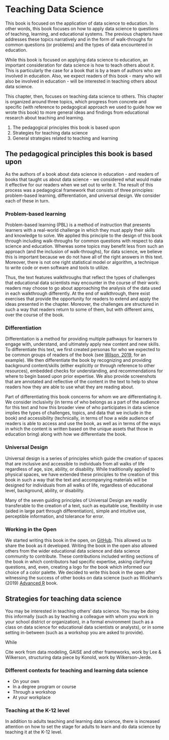 # Teaching Data Science

This book is focused on the application of data science to education. In other words, this book focuses on how to apply data science to questions of teaching, learning, and educational systems. The previous chapters have addresses these topics narratively and in the form of walk-throughs for common questions (or problems) and the types of data encountered in education. 

While this book is focused on applying data science to education, an important consideration for data science is how to teach others about it. This is particularly the case for a book that is by a team of authors who are involved in education. Also, we expect readers of this book - many who will also be involved in education - will be interested in teaching others about data science.

This chapter, then, focuses on teaching data science to others. This chapter is organized around three topics, which progress from concrete and specific (with reference to pedagogical approach we used to guide how we wrote this book) to more general ideas and findings from educational research about teaching and learning.

<!-- Not sure this organization works - may want to move general strategies first or second, and have teaching data science be last? -->

1. The pedagogical principles this book is based upon
1. Strategies for teaching data science
1. General strategies related to teaching and learning

## The pedagogical principles this book is based upon

As the authors of a book about data science in education - and readers of books that taught us about data science - we considered what would make it effective for our readers when we set out to write it. The result of this process was a pedagogical framework that consists of three principles: problem-based learning, differentiation, and universal design. We consider each of these in turn.

### Problem-based learning 

Problem-based learning (PBL) is a method of instruction that presents learners with a real-world challenge in which they must apply their skills and knowledge to solve. We applied this principle to the design of this book through including walk-throughs for common questions with respect to data science and education. Whereas some topics may benefit less from such an approach (and the inclusion of walk-throughs), for data science, we believe this is important because we do not have all of the right answers in this text. Moreover, there is not one right statistical model or algorithm, a technique to write code or even software and tools to utilize. 

Thus, the text features walkthroughs that reflect the types of challenges that educational data scientists may encounter in the course of their work: readers may choose to go about approaching the analysis of the data used in each walkthrough differently. At the end of walkthrough, there exist exercises that provide the opportunity for readers to extend and apply the ideas presented in the chapter. Moreover, the challenges are structured in such a way that readers return to some of them, but with different aims, over the course of the book.

<!-- To what extent do we need to change the walkthroughs or their order to make this accurate? -->

<!-- Wonder if we add another paragraph about how others can apply problem-based learning in any setting? -->

### Differentiation

Differentiation is a method for providing multiple pathways for learners to engage with, understand, and ultimately apply new content and new skills. To differentiate this text, we first created personas for who we expected to be common groups of readers of the book (see [Wilson, 2019](http://teachtogether.tech), for an example). We then differentiate the book by recognizing and providing background content/skills (either explicitly or through reference to other resources), embedded checks for understanding, and recommendations for where to begin based upon prior expertise. We also provide screenshots that are annotated and reflective of the content in the text to help to show readers how they are able to use what they are reading about.

<!-- Say more about this - specifically how we use the user personas? -->

Part of differentiating this book concerns for whom we are differentiating it. We consider inclusivity (in terms of who belongs as a part of the audience for this text and how this broader view of who participates in data science implies the types of challenges, topics, and data that we include in the book) and accessibility (technically, in terms of how a wide audience of readers is able to access and use the book, as well as in terms of the ways in which the content is written based on the unique assets that those in education bring) along with how we differentiate the book. 

<!-- Same as above - do we say more about how other teachers can differentiate their instruction? -->

### Universal Design 

Universal design is a series of principles which guide the creation of spaces that are inclusive and accessible to individuals from all walks of life regardless of age, size, ability, or disability. While traditionally applied to physical spaces, we have extended these principles to the creation of this book in such a way that the text and accompanying materials will be designed for individuals from all walks of life, regardless of educational level, background, ability, or disability. 

Many of the seven guiding principles of Universal Design are readily transferable to the creation of a text, such as equitable use, flexibility in use (aided in large part through differentiation), simple and intuitive use, perceptible information, and tolerance for error.

<!-- Say more regarding how we apply these? -->

<!-- Also say how this can be applied more generally? -->

### Working in the Open

We started writing this book in the open, on [GitHub](https://github.com/data-edu/data-science-in-education). This allowed us to share the book as it developed. Writing the book in the open also allowed others from the wider educational data science and data science community to contribute. These contributions included writing sections of the book in which contributors had specific expertise, asking clarifying questions, and, even, creating a logo for the book which informed our choice of a color palette. We decided to write this book in the open after witnessing the success of other books on data science (such as Wickham's (2019) [Advanced R](https://adv-r.hadley.nz/) book.

## Strategies for teaching data science

You may be interested in teaching others' data science. You may be doing this informally (such as by teaching a colleague with whom you work in your school district or organization), in a formal environment (such as a class on data science for educational data scientists or analysts), or in some setting in-between (such as a workshop you are asked to provide). 

While 

Cite work from data modeling, GAISE and other frameworks, work by Lee & Wilkerson, structuring data piece by Konold, work by Wilkerson-Jerde.

### Different contexts for teaching and learning data science

<!-- Maybe discuss affordances and constraints of each of these -->

* On your own
* In a degree program or course
* Through a workshop
* At your workplace

### Teaching at the K-12 level

In addition to adults teaching and learning data science, there is increased attention on how to set the stage for adults to learn and do data science by teaching it at the K-12 level.

<!-- What are some considerations for teaching it at this level? -->

